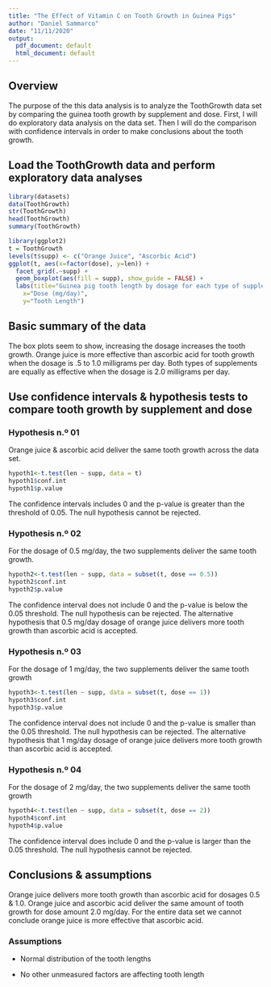 ---
title: "The Effect of Vitamin C on Tooth Growth in Guinea Pigs"
author: "Daniel Sammarco"
date: "11/11/2020"
output:
  pdf_document: default
  html_document: default
---

## Overview

The purpose of the this data analysis is to analyze the ToothGrowth data set by comparing the guinea tooth growth by supplement and dose. First, I will do exploratory data analysis on the data set. Then I will do the comparison with confidence intervals in order to make conclusions about the tooth growth.

## Load the ToothGrowth data and perform exploratory data analyses

```{r results='hide'}
library(datasets)
data(ToothGrowth)
str(ToothGrowth)
head(ToothGrowth)
summary(ToothGrowth)
```


```{r}
library(ggplot2)
t = ToothGrowth
levels(t$supp) <- c("Orange Juice", "Ascorbic Acid")
ggplot(t, aes(x=factor(dose), y=len)) + 
  facet_grid(.~supp) +
  geom_boxplot(aes(fill = supp), show_guide = FALSE) +
  labs(title="Guinea pig tooth length by dosage for each type of supplement", 
    x="Dose (mg/day)",
    y="Tooth Length")
```


## Basic summary of the data

The box plots seem to show, increasing the dosage increases the tooth growth. Orange juice is more effective than ascorbic acid for tooth growth when the dosage is .5 to 1.0 milligrams per day. Both types of supplements are equally as effective when the dosage is 2.0 milligrams per day.

## Use confidence intervals & hypothesis tests to compare tooth growth by supplement and dose

### Hypothesis n.º 01

Orange juice & ascorbic acid deliver the same tooth growth across the data set.

```{r}
hypoth1<-t.test(len ~ supp, data = t)
hypoth1$conf.int
hypoth1$p.value
```


The confidence intervals includes 0 and the p-value is greater than the threshold of 0.05. The null hypothesis cannot be rejected.

### Hypothesis n.º 02

For the dosage of 0.5 mg/day, the two supplements deliver the same tooth growth.


```{r}
hypoth2<-t.test(len ~ supp, data = subset(t, dose == 0.5))
hypoth2$conf.int
hypoth2$p.value
```


The confidence interval does not include 0 and the p-value is below the 0.05 threshold. The null hypothesis can be rejected. The alternative hypothesis that 0.5 mg/day dosage of orange juice delivers more tooth growth than ascorbic acid is accepted.

### Hypothesis n.º 03

For the dosage of 1 mg/day, the two supplements deliver the same tooth growth

```{r}
hypoth3<-t.test(len ~ supp, data = subset(t, dose == 1))
hypoth3$conf.int
hypoth3$p.value
```


The confidence interval does not include 0 and the p-value is smaller than the 0.05 threshold. The null hypothesis can be rejected. The alternative hypothesis 
that 1 mg/day dosage of orange juice delivers more tooth growth than ascorbic acid is accepted.

### Hypothesis n.º 04

For the dosage of 2 mg/day, the two supplements deliver the same tooth growth


```{r}
hypoth4<-t.test(len ~ supp, data = subset(t, dose == 2))
hypoth4$conf.int
hypoth4$p.value
```

The confidence interval does include 0 and the p-value is larger than the 0.05 threshold. The null hypothesis cannot be rejected.

## Conclusions & assumptions

Orange juice delivers more tooth growth than ascorbic acid for dosages 0.5 & 1.0. Orange juice and ascorbic acid deliver the same amount of tooth growth for dose amount 2.0 mg/day. For the entire data set we cannot conclude orange juice is more effective that ascorbic acid.

### Assumptions

- Normal distribution of the tooth lengths

- No other unmeasured factors are affecting tooth length



